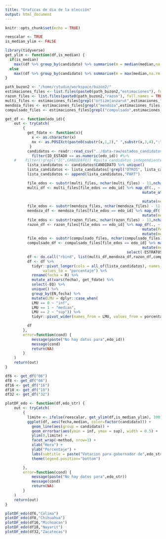 ```yaml
---
title: "Graficas de dia de la elección"
output: html_document
---
```


```r
knitr::opts_chunk$set(echo = TRUE)
```

```r
reescalar <- TRUE
is_median_ylim <- FALSE
```

```r
library(tidyverse)
get_ylim <- function(df,is_median) {
  if(is_median)
    max((df %>% group_by(candidato) %>% summarise(m = median(median,na.rm = TRUE)) %>% filter(!is.na(m)))$m)*1.05
  else
    max((df %>% group_by(candidato) %>% summarise(m = max(median,na.rm = TRUE)) %>% filter(!is.na(m)))$m)*1.05
}

path_buzon2 <- "/home/rstudio/workspace/buzon2/"
estimaciones_files <- list.files(paste0(path_buzon2,"estimaciones"), full.names = TRUE, recursive = TRUE, include.dirs = FALSE, pattern = "*csv")
razon_files <- list.files(paste0(path_buzon2,"razon"), full.names = TRUE, recursive = TRUE, include.dirs = FALSE, pattern = "*csv")
multi_files <- estimaciones_files[grepl("ortizm|anzarut",estimaciones_files,fixed = FALSE)]
mendoza_files <- estimaciones_files[grepl("mendoza",estimaciones_files,fixed = TRUE)]
compulsado_files <- estimaciones_files[grepl("compulsado",estimaciones_files,fixed = TRUE)]
```

```r

get_df <- function(edo_id){
    out <- tryCatch(
        {
          get_fdate <- function(x){
            x <- as.character(x)
            nx <- as.POSIXct(paste0(substr(x,1,2)," ",substr(x,3,4),":",substr(x,5,6)),format = "%d %H:%M")
           }
          candidatos <- readr::read_csv("../data-raw/estados_candidatos_partidos_2021.csv") %>%
            filter(ID_ESTADO == as.numeric(edo_id)) #%>%
    #    filter(!grepl("IC",CANDIDATO)) #quita candidatos independientes
          lista_candidatos <- candidatos$CANDIDATO %>% unique()
          lista_candidatos <- lista_candidatos[!grepl("OTROS", lista_candidatos, fixed = TRUE)]
          lista_candidatos <- append(lista_candidatos,"PART")

          file_edos <- substr(multi_files, nchar(multi_files) - 11,nchar(multi_files) - 10)
          multi_df <- multi_files[file_edos == edo_id] %>% map_df(., ~ read_csv(.) %>%
                                                              mutate_at(vars(EN), ~
                                                                          as.character(.)) %>%
                                                              mutate(method="multi"))
          file_edos <- substr(mendoza_files, nchar(mendoza_files) - 11,nchar(mendoza_files) - 10)
          mendoza_df <- mendoza_files[file_edos == edo_id] %>% map_df(., ~ read_csv(.)  %>%
                                                              mutate(method="mendoza"))
          file_edos <- substr(razon_files, nchar(razon_files) - 11,nchar(razon_files) - 10)
          razon_df <- razon_files[file_edos == edo_id] %>% map_df(., ~ read_csv(.)) %>%
                                                              mutate(PART=as.numeric(""))  %>%
                                                              mutate(method="razon")
          file_edos <- substr(compulsado_files, nchar(compulsado_files) - 11,nchar(compulsado_files) - 10)
          compulsado_df <- compulsado_files[file_edos == edo_id] %>% map_df(., ~ read_csv(.)  %>%
                                                              mutate(method="compulsado") %>%
                                                       select(-ESTRATOS,-EST_REC,-TOT_CAS,-CAS_REC,-PORCENTAJE))
          df <- do.call("rbind", list(multi_df,mendoza_df,razon_df,compulsado_df))
          df <- df %>%
            tidyr::pivot_longer(cols = all_of(lista_candidatos), names_to = "candidato",
                 values_to = "porcentaje") %>%
            rename(fecha = R) %>%
            mutate_at(vars(fecha), get_fdate) %>%
            select(-EQ) %>%
            unique() %>%
            group_by(EN,fecha) %>%
            mutate(LMU = dplyr::case_when(
            LMU == 0 ~ "inf",
            LMU == 1 ~ "median",
            LMU == 2 ~ "sup")) %>%
            tidyr::pivot_wider(names_from = LMU, values_from = porcentaje) 

          df
        },
        error=function(cond) {
            message(paste("No hay datos para",edo_id))
            message(cond)
            return(NA)
        }
    )    
    return(out)
}

df6 <- get_df("06")
df8 <- get_df("08")
df16 <- get_df("16")
df18 <- get_df("18")
df32 <- get_df("32")

```


```r
plotDF_edo <- function(df,edo_str) {
    out <- tryCatch(
        {
          limite <- ifelse(reescalar, get_ylim(df,is_median_ylim), 100)
          ggplot(df, aes(fecha,median, color=factor(candidato))) +
            geom_line(aes(group = candidato)) +
            geom_errorbar(aes(ymin = inf, ymax = sup), width = 0.5) +
            ylim(0,limite) +
            facet_wrap(~method, nrow=1) +
            xlab("Hora") +
            ylab("Porcentaje") +
            labs(subtitle = paste("Votacion para gobernador de",edo_str)) +
            theme(legend.position="bottom")

        },
        error=function(cond) {
            message(paste("No hay datos para",edo_str))
            message(cond)
            return(NA)
        }
    )    
    return(out)
}

plotDF_edo(df6,"Colima")
plotDF_edo(df8,"Chihuahua")
plotDF_edo(df16,"Michoacan")
plotDF_edo(df18,"Nayarit")
plotDF_edo(df32,"Zacatecas")
```
